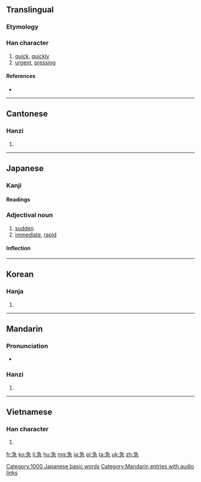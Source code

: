 ==Translingual==

===Etymology===
{{Han compound|及|心|c1=p|c2=s|t2=heart|ls=psc}}

===Han character===
{{Han char|rn=61|rad=心|as=05|sn=9|four=2733<sub>7</sub>|canj=弓一心 (NMP), 弓尸心 (NSP)|ids=⿱[[刍]][[心]]}}

# [[quick]], [[quickly]]
# [[urgent]], [[pressing]]

====References====
* {{Han ref|kx=0381.210|dkj=10475|dj=0710.060|hdz=42281.080|uh=6025|ud=24613|bh=ABE6|bd=44006}}

----

==Cantonese==

===Hanzi===
{{yue-hanzi|jyut=|y=gap1}}

# {{defn|lang=yue|sort=心05}}

----

==Japanese==

===Kanji===
{{ja-kanji|grade=3|rs=心05}}

====Readings====
{{ja-readings
|on=[[きゅう]] ([[kyū#Japanese|kyū]])
|kun=[[いそぐ]] ([[急ぐ]], [[isogu#Japanese|isogu]]), [[いそがしい]] ([[急しい]], [[isogashii]]) {{qualifier|uncommon}}, [[いそめく]] ([[急めく]], [[isomeku]]), [[せく]] ([[急く]], [[seku#Japanese|seku]])
}}

===Adjectival noun===
{{ja-pos|k|adverb|decl=na|hira=きゅう|rom=kyū}}

# [[sudden]]
# [[immediate]], [[rapid]]

====Inflection====
{{ja-na|急|きゅう|kyū}}

[[Category:1000 Japanese basic words]]
----

==Korean==

===Hanja===
{{ko-hanja|hangeul=급|eumhun=|rv=geup|mr=kŭp|y=kup}}

# {{defn|lang=ko|sort=心05}}

----

==Mandarin==

===Pronunciation===
* {{audio|zh-jí.ogg|audio}}

===Hanzi===
{{cmn-hanzi|pin=[[jí]] ([[ji2]])|wg=chi<sup>2</sup>}}

# {{defn|lang=cmn|sort=心05}}

[[Category:Mandarin entries with audio links]]
----

==Vietnamese==

===Han character===
{{vi-hantu|[[cấp]], [[gấp]], [[kép]], [[kíp]], [[quắp]]|rs=心05}}

# {{defn|lang=vi|sort=心05}}

[[fr:急]]
[[ko:急]]
[[li:急]]
[[hu:急]]
[[mg:急]]
[[ja:急]]
[[pl:急]]
[[ta:急]]
[[uk:急]]
[[zh:急]]